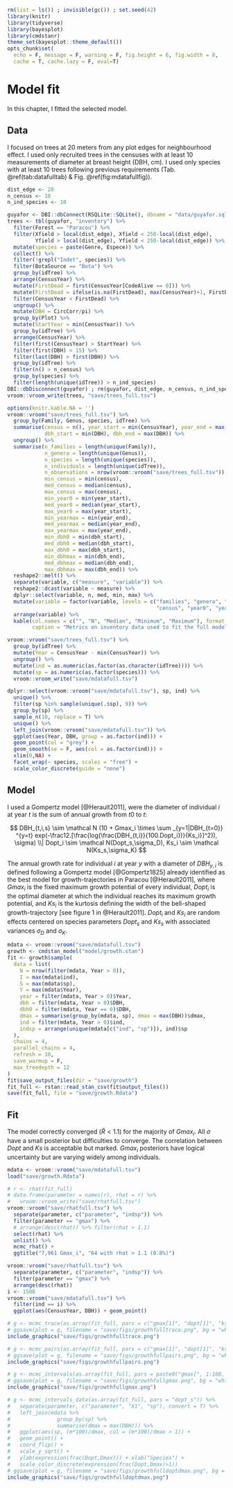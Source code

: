 ```r
rm(list = ls()) ; invisible(gc()) ; set.seed(42)
library(knitr)
library(tidyverse)
library(bayesplot)
library(cmdstanr)
theme_set(bayesplot::theme_default())
opts_chunk$set(
  echo = F, message = F, warning = F, fig.height = 6, fig.width = 8,
  cache = T, cache.lazy = F, eval=T)
```

# Model fit

In this chapter, I fitted the selected model.

## Data

I focused on trees at 20 meters from any plot edges for neighbourhood effect.
I used only recruited trees in the censuses with at least 10 measurements of diameter at breast height (DBH, cm).
I used only species with at least 10 trees following previous requirements (Tab. \@ref(tab:datafulltab) & Fig. \@ref(fig:mdatafullfig)).

```r
dist_edge <- 20
n_census <- 10
n_ind_species <- 10
```

```r
guyafor <- DBI::dbConnect(RSQLite::SQLite(), dbname = "data/guyafor.sql")
trees <- tbl(guyafor, "inventory") %>% 
  filter(Forest == "Paracou") %>% 
  filter(Xfield > local(dist_edge), Xfield < 250-local(dist_edge), 
         Yfield > local(dist_edge), Yfield < 250-local(dist_edge)) %>% 
  mutate(species = paste(Genre, Espece)) %>% 
  collect() %>% 
  filter(!grepl("Indet", species)) %>% 
  filter(BotaSource == "Bota") %>% 
  group_by(idTree) %>% 
  arrange(CensusYear) %>% 
  mutate(FirstDead = first(CensusYear[CodeAlive == 0])) %>% 
  mutate(FirstDead = ifelse(is.na(FirstDead), max(CensusYear)+1, FirstDead)) %>% 
  filter(CensusYear < FirstDead) %>% 
  ungroup() %>% 
  mutate(DBH = CircCorr/pi) %>% 
  group_by(Plot) %>% 
  mutate(StartYear = min(CensusYear)) %>% 
  group_by(idTree) %>% 
  arrange(CensusYear) %>% 
  filter(first(CensusYear) > StartYear) %>% 
  filter(first(DBH) < 15) %>% 
  filter(last(DBH) > first(DBH)) %>% 
  group_by(idTree) %>% 
  filter(n() > n_census) %>% 
  group_by(species) %>% 
  filter(length(unique(idTree)) > n_ind_species)
DBI::dbDisconnect(guyafor) ; rm(guyafor, dist_edge, n_census, n_ind_species)
vroom::vroom_write(trees, "save/trees_full.tsv")
```

```r
options(knitr.kable.NA = '')
vroom::vroom("save/trees_full.tsv") %>% 
  group_by(Family, Genus, species, idTree) %>% 
  summarise(census = n(), year_start = min(CensusYear), year_end = max(CensusYear),
            dbh_start = min(DBH), dbh_end = max(DBH)) %>% 
  ungroup() %>% 
  summarise(n_families = length(unique(Family)),
            n_genera = length(unique(Genus)),
            n_species = length(unique(species)),
            n_individuals = length(unique(idTree)),
            n_observations = nrow(vroom::vroom("save/trees_full.tsv")),
            min_census = min(census),
            med_census = median(census),
            max_census = max(census),
            min_year0 = min(year_start),
            med_year0 = median(year_start),
            max_year0 = max(year_start),
            min_yearmax = min(year_end),
            med_yearmax = median(year_end),
            max_yearmax = max(year_end),
            min_dbh0 = min(dbh_start),
            med_dbh0 = median(dbh_start),
            max_dbh0 = max(dbh_start),
            min_dbhmax = min(dbh_end),
            med_dbhmax = median(dbh_end),
            max_dbhmax = max(dbh_end)) %>% 
  reshape2::melt() %>% 
  separate(variable, c("measure", "variable")) %>% 
  reshape2::dcast(variable ~ measure) %>% 
  dplyr::select(variable, n, med, min, max) %>% 
  mutate(variable = factor(variable, levels = c("families", "genera", "species", "individuals", "observations",
                                                "census", "year0", "yearmax", "dbh0", "dbhmax"))) %>% 
  arrange(variable) %>% 
  kable(col.names = c("", "N", "Median", "Minimum", "Maximum"), format.args = list(big.mark = " "), digits = 0,
        caption = "Metrics on inventory data used to fit the full model including sample size (N), memdian, minimum and maximum values for families, genera, species, individuals, observations, cenusus, recruitment year (year0), last censused year (yearmax), recruitment diameter (dbh0) and last censused diameter (dbhmax).")  
```


```r
vroom::vroom("save/trees_full.tsv") %>% 
  group_by(idTree) %>% 
  mutate(Year = CensusYear - min(CensusYear)) %>%
  ungroup() %>% 
  mutate(ind = as.numeric(as.factor(as.character(idTree)))) %>% 
  mutate(sp = as.numeric(as.factor(species))) %>% 
  vroom::vroom_write("save/mdatafull.tsv")
```

```r
dplyr::select(vroom::vroom("save/mdatafull.tsv"), sp, ind) %>% 
  unique() %>% 
  filter(sp %in% sample(unique(.$sp), 9)) %>% 
  group_by(sp) %>% 
  sample_n(10, replace = T) %>%
  unique() %>% 
  left_join(vroom::vroom("save/mdatafull.tsv")) %>% 
  ggplot(aes(Year, DBH, group = as.factor(ind))) +
  geom_point(col = "grey") +
  geom_smooth(se = F, aes(col = as.factor(ind))) +
  xlim(0,NA) +
  facet_wrap(~ species, scales = "free") +
  scale_color_discrete(guide = "none")  
```

## Model

I used a Gompertz model [@Herault2011], were the diameter of individual $i$ at year $t$ is the sum of annual growth from $t0$ to $t$:

$$  DBH_{t,i,s} \sim \mathcal N  (10 + Gmax_i \times \sum _{y=1|DBH_{t=0}} ^{y=t} exp(-\frac12.[\frac{log(\frac{DBH_{t,i}}{100.Dopt_i})}{Ks_i}]^2)), \sigma) \\| Dopt_i \sim \mathcal N(Dopt_s,\sigma_D), Ks_i \sim \mathcal N(Ks_s,\sigma_K) $$

The annual growth rate for individual $i$ at year $y$ with a diameter of $DBH_{y,i}$ is defined following a Gompertz model [@Gompertz1825] already identified as the best model for growth-trajectories in Paracou [@Herault2011],
where $Gmax_i$ is the fixed maximum growth potential of every individual,
$Dopt_i$ is the optimal diameter at which the individual reaches its maximum growth potential,
and $Ks_i$ is the kurtosis defining the width of the bell-shaped growth-trajectory [see figure 1 in @Herault2011].
$Dopt_i$ and $Ks_i$ are random effects centered on species parameters $Dopt_s$ and $Ks_s$ with associated variances $\sigma_D$ and $\sigma_K$.

```r
mdata <- vroom::vroom("save/mdatafull.tsv")
growth <- cmdstan_model("model/growth.stan")
fit <- growth$sample(
  data = list(
    N = nrow(filter(mdata, Year > 0)),
    I = max(mdata$ind),
    S = max(mdata$sp),
    Y = max(mdata$Year),
    year = filter(mdata, Year > 0)$Year,
    dbh = filter(mdata, Year > 0)$DBH,
    dbh0 = filter(mdata, Year == 0)$DBH,
    dmax = summarise(group_by(mdata, sp), dmax = max(DBH))$dmax,
    ind = filter(mdata, Year > 0)$ind,
    indsp = arrange(unique(mdata[c("ind", "sp")]), ind)$sp
  ),
  chains = 4, 
  parallel_chains = 4,
  refresh = 10,
  save_warmup = F,
  max_treedepth = 12
)
fit$save_output_files(dir = "save/growth")
fit_full <- rstan::read_stan_csv(fit$output_files())
save(fit_full, file = "save/growth.Rdata") 
```

## Fit

The model correctly converged ($\hat R < 1.1$) for the majority of $Gmax_i$.
All $\sigma$ have a small posterior but difficulties to converge.
The correlation between $Dopt$ and $Ks$ is acceptable but marked.
$Gmax_i$ posteriors have logical uncertainty but are varying widely among individuals.

```r
mdata <- vroom::vroom("save/mdatafull.tsv")
load("save/growth.Rdata")
```

```r
# r <- rhat(fit_full)
# data.frame(parameter = names(r), rhat = r) %>% 
#   vroom::vroom_write("save/rhatfull.tsv")
vroom::vroom("save/rhatfull.tsv") %>% 
  separate(parameter, c("parameter", "indsp")) %>% 
  filter(parameter == "gmax") %>% 
  # arrange(desc(rhat)) %>% filter(rhat > 1.1)
  select(rhat) %>% 
  unlist() %>% 
  mcmc_rhat() +
  ggtitle("7,961 Gmax_i", "64 with rhat > 1.1 (0.8%)")
```

```r
vroom::vroom("save/rhatfull.tsv") %>% 
  separate(parameter, c("parameter", "indsp")) %>% 
  filter(parameter == "gmax") %>% 
  arrange(desc(rhat))
i <- 1508
vroom::vroom("save/mdatafull.tsv") %>% 
  filter(ind == i) %>% 
  ggplot(aes(CensusYear, DBH)) + geom_point()
```


```r
# g <- mcmc_trace(as.array(fit_full, pars = c("gmax[1]", "dopt[1]", "ks[1]", "sigma", "sigmaD", "sigmaK")))
# ggsave(plot = g, filename = "save/figs/growthfulltrace.png", bg = "white")
include_graphics("save/figs/growthfulltrace.png")
```

```r
# g <- mcmc_pairs(as.array(fit_full, pars = c("gmax[1]", "dopt[1]", "ks[1]", "sigma", "sigmaD", "sigmaK")))
# ggsave(plot = g, filename = "save/figs/growthfullpairs.png", bg = "white")
include_graphics("save/figs/growthfullpairs.png")
```

```r
# g <- mcmc_intervals(as.array(fit_full, pars = paste0("gmax[", 1:100, "]")))
# ggsave(plot = g, filename = "save/figs/growthfullgmax.png", bg = "white")
include_graphics("save/figs/growthfullgmax.png")
```

```r
# g <- mcmc_intervals_data(as.array(fit_full, pars = "dopt_s")) %>%
#   separate(parameter, c("parameter", "X1", "sp"), convert = T) %>%
#   left_join(mdata %>%
#               group_by(sp) %>%
#               summarise(dmax = max(DBH))) %>%
#   ggplot(aes(sp, (m*100)/dmax, col = (m*100)/dmax > 1)) +
#   geom_point() +
#   coord_flip() +
#   scale_y_sqrt() +
#   ylab(expression(frac(Dopt,Dmax))) + xlab("Species") +
#   scale_color_discrete(expression(frac(Dopt,Dmax)>1))
# ggsave(plot = g, filename = "save/figs/growthfulldoptdmax.png", bg = "white")
include_graphics("save/figs/growthfulldoptdmax.png")
```

